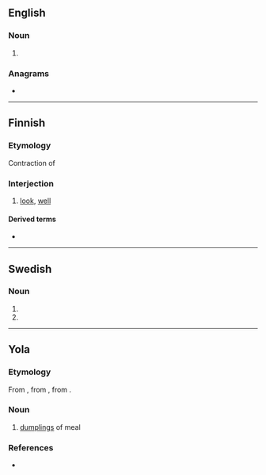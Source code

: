 {{also|Kappas|käppäs}}
==English==

===Noun===
{{head|en|noun form}}

# {{plural of|en|kappa}}

===Anagrams===
* {{anagrams|en|a=aakpps|papsak}}

----

==Finnish==

===Etymology===
Contraction of {{suffix|fi|katso|pas}}

===Interjection===
{{fi-int}}

# [[look]], [[well]]

====Derived terms====
* {{l|fi|kappas vain}}

----

==Swedish==

===Noun===
{{head|sv|noun form}}

# {{sv-noun-form-indef-gen|kappa}}
# {{sv-noun-form-indef-gen-pl|kappa}}

----
==Yola==

===Etymology===
From {{inh|yol|enm|cop}}, from {{inh|yol|ang|copp}}, from {{inh|yol|gmw-pro|*kopp}}. 

===Noun===
{{head|yol|noun plural form}}

# [[dumplings]] of meal

===References===
* {{R:Poole 1867}}